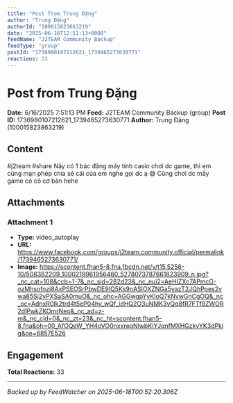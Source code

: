 ```yaml
---
title: "Post from Trung Đặng"
author: "Trung Đặng"
authorId: "100015823863219"
date: "2025-06-16T12:51:13+0000"
feedName: "J2TEAM Community Backup"
feedType: "group"
postId: "1736980107212621_1739465273630771"
reactions: 33
---
```


# Post from Trung Đặng

**Date:** 6/16/2025 7:51:13 PM
**Feed:** J2TEAM Community Backup (group)
**Post ID:** 1736980107212621_1739465273630771
**Author:** Trung Đặng (100015823863219)

## Content

#j2team
#share
Nãy có 1 bác đăng máy tính casio chơi dc game,  thì em cũng mạn phép chia sẻ cái của em nghe gọi dc ạ 😅
Cũng chơi dc mấy game cỏ cỏ cơ bản hehe

## Attachments

### Attachment 1
- **Type:** video_autoplay
- **URL:** https://www.facebook.com/groups/j2team.community.official/permalink/1739465273630771/
- **Image:** https://scontent.fhan5-8.fna.fbcdn.net/v/t15.5256-10/508382209_1000219961956460_5278073787661823909_n.jpg?_nc_cat=108&ccb=1-7&_nc_sid=282d23&_nc_eui2=AeHIZXc7APmcG-ozMhsofozj8AxPSEOSrPbwDE9IQ5Ks9nASlOXZNGa5yazT2JQhPpes2vwa85Sj2yPXSaSA0muO&_nc_ohc=AGGwgpYyKIoQ7kNvwGnCgOQ&_nc_oc=AdnxR0Ik2trd4t5eP04hy_wQf_idHQ2O3uNMK3vQq8fR7FTf9ZWOR2dlPwkZKOmrNeo&_nc_ad=z-m&_nc_cid=0&_nc_zt=23&_nc_ht=scontent.fhan5-8.fna&oh=00_AfOQeW_YH4oVO0nxxregNlwbKiYJqnfMXHGzkvYK3dPkig&oe=6857E526

## Engagement

**Total Reactions:** 33

---
*Backed up by FeedWatcher on 2025-06-18T00:52:20.306Z*
